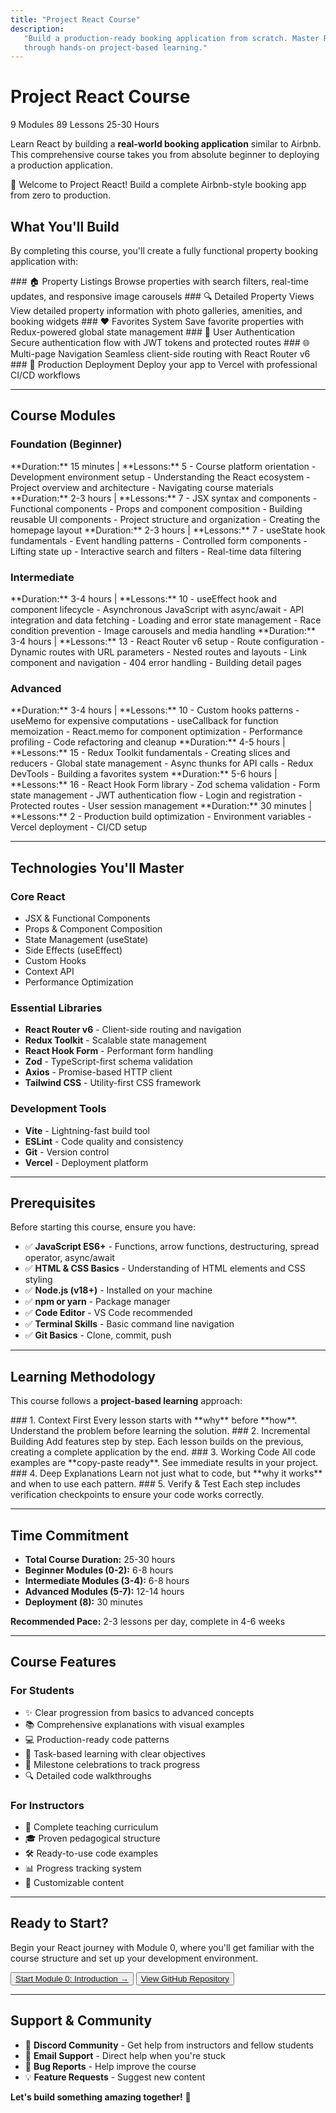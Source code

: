 ```yaml
---
title: "Project React Course"
description:
   "Build a production-ready booking application from scratch. Master React
   through hands-on project-based learning."
---
```


# Project React Course

<div className='flex gap-2 mb-4 flex-wrap'>
   <Badge variant='primary'>9 Modules</Badge>
   <Badge variant='success'>89 Lessons</Badge>
   <Badge>25-30 Hours</Badge>
</div>

Learn React by building a **real-world booking application** similar to Airbnb.
This comprehensive course takes you from absolute beginner to deploying a
production application.

<Banner variant='rainbow' id='react-course-banner'>
   🚀 Welcome to Project React! Build a complete Airbnb-style booking app from
   zero to production.
</Banner>

## What You'll Build

By completing this course, you'll create a fully functional property booking
application with:

<Steps>
   <Step>
      ### 🏠 Property Listings Browse properties with search filters, real-time
      updates, and responsive image carousels
   </Step>
   <Step>
      ### 🔍 Detailed Property Views View detailed property information with
      photo galleries, amenities, and booking widgets
   </Step>
   <Step>
      ### ❤️ Favorites System Save favorite properties with Redux-powered global
      state management
   </Step>
   <Step>
      ### 🔐 User Authentication Secure authentication flow with JWT tokens and
      protected routes
   </Step>
   <Step>
      ### 🌐 Multi-page Navigation Seamless client-side routing with React
      Router v6
   </Step>
   <Step>
      ### 🚀 Production Deployment Deploy your app to Vercel with professional
      CI/CD workflows
   </Step>
</Steps>

---

## Course Modules

### Foundation (Beginner)

<Accordions type='single'>
   <Accordion id='m0' title='Module 0: Introduction' value='m0'>
      **Duration:** 15 minutes | **Lessons:** 5 - Course platform orientation -
      Development environment setup - Understanding the React ecosystem -
      Project overview and architecture - Navigating course materials
   </Accordion>
   <Accordion id='m1' title='Module 1: React Fundamentals' value='m1'>
      **Duration:** 2-3 hours | **Lessons:** 7 - JSX syntax and components -
      Functional components - Props and component composition - Building
      reusable UI components - Project structure and organization - Creating the
      homepage layout
   </Accordion>
   <Accordion id='m2' title='Module 2: State & Events' value='m2'>
      **Duration:** 2-3 hours | **Lessons:** 7 - useState hook fundamentals -
      Event handling patterns - Controlled form components - Lifting state up -
      Interactive search and filters - Real-time data filtering
   </Accordion>
</Accordions>

### Intermediate

<Accordions type='single'>
   <Accordion id='m3' title='Module 3: Effects & Data Fetching' value='m3'>
      **Duration:** 3-4 hours | **Lessons:** 10 - useEffect hook and component
      lifecycle - Asynchronous JavaScript with async/await - API integration and
      data fetching - Loading and error state management - Race condition
      prevention - Image carousels and media handling
   </Accordion>
   <Accordion id='m4' title='Module 4: Routes & Navigation' value='m4'>
      **Duration:** 3-4 hours | **Lessons:** 13 - React Router v6 setup - Route
      configuration - Dynamic routes with URL parameters - Nested routes and
      layouts - Link component and navigation - 404 error handling - Building
      detail pages
   </Accordion>
</Accordions>

### Advanced

<Accordions type='single'>
   <Accordion id='m5' title='Module 5: Hooks & Performance' value='m5'>
      **Duration:** 3-4 hours | **Lessons:** 10 - Custom hooks patterns -
      useMemo for expensive computations - useCallback for function memoization
      - React.memo for component optimization - Performance profiling - Code
      refactoring and cleanup
   </Accordion>
   <Accordion id='m6' title='Module 6: State Management' value='m6'>
      **Duration:** 4-5 hours | **Lessons:** 15 - Redux Toolkit fundamentals -
      Creating slices and reducers - Global state management - Async thunks for
      API calls - Redux DevTools - Building a favorites system
   </Accordion>

   <Accordion id='m7' title='Module 7: Forms & Authentication' value='m7'>
      **Duration:** 5-6 hours | **Lessons:** 16 - React Hook Form library - Zod
      schema validation - Form state management - JWT authentication flow -
      Login and registration - Protected routes - User session management
   </Accordion>
   <Accordion id='m8' title='Module 8: Deployment' value='m8'>
      **Duration:** 30 minutes | **Lessons:** 2 - Production build optimization
      - Environment variables - Vercel deployment - CI/CD setup
   </Accordion>
</Accordions>

---

## Technologies You'll Master

### Core React

-  JSX & Functional Components
-  Props & Component Composition
-  State Management (useState)
-  Side Effects (useEffect)
-  Custom Hooks
-  Context API
-  Performance Optimization

### Essential Libraries

-  **React Router v6** - Client-side routing and navigation
-  **Redux Toolkit** - Scalable state management
-  **React Hook Form** - Performant form handling
-  **Zod** - TypeScript-first schema validation
-  **Axios** - Promise-based HTTP client
-  **Tailwind CSS** - Utility-first CSS framework

### Development Tools

-  **Vite** - Lightning-fast build tool
-  **ESLint** - Code quality and consistency
-  **Git** - Version control
-  **Vercel** - Deployment platform

---

## Prerequisites

Before starting this course, ensure you have:

-  ✅ **JavaScript ES6+** - Functions, arrow functions, destructuring, spread
   operator, async/await
-  ✅ **HTML & CSS Basics** - Understanding of HTML elements and CSS styling
-  ✅ **Node.js (v18+)** - Installed on your machine
-  ✅ **npm or yarn** - Package manager
-  ✅ **Code Editor** - VS Code recommended
-  ✅ **Terminal Skills** - Basic command line navigation
-  ✅ **Git Basics** - Clone, commit, push

---

## Learning Methodology

This course follows a **project-based learning** approach:

<Steps>
   <Step>
      ### 1. Context First Every lesson starts with **why** before **how**.
      Understand the problem before learning the solution.
   </Step>
   <Step>
      ### 2. Incremental Building Add features step by step. Each lesson builds
      on the previous, creating a complete application by the end.
   </Step>
   <Step>
      ### 3. Working Code All code examples are **copy-paste ready**. See
      immediate results in your project.
   </Step>
   <Step>
      ### 4. Deep Explanations Learn not just what to code, but **why it works**
      and when to use each pattern.
   </Step>
   <Step>
      ### 5. Verify & Test Each step includes verification checkpoints to ensure
      your code works correctly.
   </Step>
</Steps>

---

## Time Commitment

-  **Total Course Duration:** 25-30 hours
-  **Beginner Modules (0-2):** 6-8 hours
-  **Intermediate Modules (3-4):** 6-8 hours
-  **Advanced Modules (5-7):** 12-14 hours
-  **Deployment (8):** 30 minutes

**Recommended Pace:** 2-3 lessons per day, complete in 4-6 weeks

---

## Course Features

### For Students

-  ✨ Clear progression from basics to advanced concepts
-  📚 Comprehensive explanations with visual examples
-  💻 Production-ready code patterns
-  🎯 Task-based learning with clear objectives
-  🎉 Milestone celebrations to track progress
-  🔍 Detailed code walkthroughs

### For Instructors

-  📖 Complete teaching curriculum
-  🎓 Proven pedagogical structure
-  🛠️ Ready-to-use code examples
-  📊 Progress tracking system
-  🎨 Customizable content

---

## Ready to Start?

Begin your React journey with Module 0, where you'll get familiar with the
course structure and set up your development environment.

<div className='mt-6 flex gap-4'>
   <Button asChild>
      <a href='/docs/react/m0'>Start Module 0: Introduction →</a>
   </Button>
   <Button variant='outline' asChild>
      <a href='https://github.com/your-repo/project-react' target='_blank'>
         View GitHub Repository
      </a>
   </Button>
</div>

---

## Support & Community

-  💬 **Discord Community** - Get help from instructors and fellow students
-  📧 **Email Support** - Direct help when you're stuck
-  🐛 **Bug Reports** - Help improve the course
-  💡 **Feature Requests** - Suggest new content

**Let's build something amazing together!** 🚀
